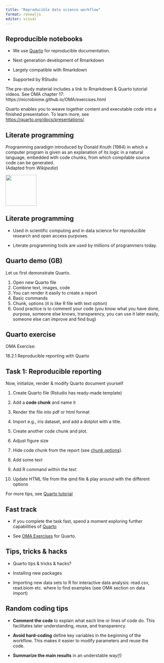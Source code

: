 ```yaml
---
title: "Reproducible data science workflow"
format: revealjs
editor: visual
---
```


## Reproducible notebooks

-   We use [Quarto](https://quarto.org/docs/authoring/markdown-basics.html) for reproducible documentation.

-   Next generation development of Rmarkdown

-   Largely compatible with Rmarkdown

-   Supported by RStudio

The pre-study material includes a link to Rmarkdown & Quarto tutorial videos. See OMA chapter 17: https://microbiome.github.io/OMA/exercises.html

Quarto enables you to weave together content and executable code into a finished presentation. To learn more, see <https://quarto.org/docs/presentations/>.

## Literate programming

Programming paradigm introduced by Donald Knuth (1984) in which a computer program is given as an explanation of its logic in a natural language, embedded with code chunks, from which compilable source code can be generated.\
(Adapted from *Wikipedia*)

![](images/Literate_Programming_book_cover.jpg){width="100"}

## Literate programming

-   Used in scientific computing and in data science for reproducible research and open access purposes.

-   Literate programming tools are used by millions of programmers today.

## Quarto demo (GB)

Let us first demonstrate Quarto.

1.  Open new Quarto file
2.  Combine text, images, code
3.  You can render it easily to create a report
4.  Basic commands
5.  Chunk, options (it is like R file with text option)
6.  Good practice is to comment your code (you know what you have done, purpose, someone else knows, transparency, you can use it later easily, someone else can improve and find bug)

## Quarto exercise

OMA Exercise:

18.2.1 Reproducible reporting with Quarto

## Task 1: Reproducible reporting {.smaller}

Now, initialize, render & modify Quarto document yourself

1.  Create Quarto file (Rstudio has ready-made template)

2.  Add a **code chunk** and name it

3.  Render the file into pdf or html format

4.  Import e.g., iris dataset, and add a dotplot with a title.

5.  Create another code chunk and plot.

6.  Adjust figure size

7.  Hide code chunk from the report (see [chunk options](https://quarto.org/docs/authoring/markdown-basics.html)).

8.  Add some text

9.  Add R command within the text

10. Update HTML file from the qmd file & play around with the different options

For more tips, see [Quarto tutorial](https://quarto.org/docs/authoring/markdown-basics.html)

## Fast track

-   If you complete the task fast, spend a moment exploring further capabilities of [Quarto](https://quarto.org/docs/authoring/markdown-basics.html)

-   See [OMA Exercises](https://microbiome.github.io/OMA/exercises.html) for Quarto.





## Tips, tricks & hacks

-  Quarto tips & tricks & hacks?

-  Installing new packages

- Importing new data sets to R for interactive data analysis:
    read.csv, read.biom etc. where to find examples (see OMA section
    on data import)



## Random coding tips

- **Comment the code** to explain what each line or lines of code
      do. This facilitates later understanding, reuse, and
      transparency.

- **Avoid hard-coding** define key variables in the beginning of the
      workflow. This makes it easier to modify parameters and reuse
      the code.

- **Summarize the main results** in an understable way(!)

